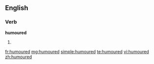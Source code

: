 ==English==

===Verb===
'''humoured'''

#{{past of|humour}}

[[fr:humoured]]
[[mg:humoured]]
[[simple:humoured]]
[[te:humoured]]
[[vi:humoured]]
[[zh:humoured]]